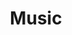 ---
title: Music
tagline: "\"What it once all started in the past\n
··Was deemed to become legendary\n
··Since the hard kick, pioneered the scene\n
··No words are fit to describe\n
··How explosive the sound has become\n
··With the force of headbangers and die hard producers\n
··We are now at maximum power\""
image: images/interests/music.webp
path: interests/music
last-updated: February 27, 2022
aliases: ["DJ", "Disc Jockey", "Production", "Hardstyle", "Hard Dance"]
---